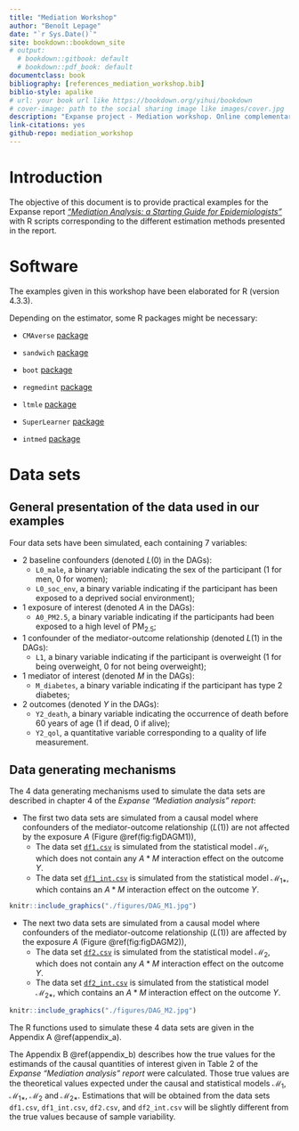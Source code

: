 ```yaml
--- 
title: "Mediation Workshop"
author: "Benoît Lepage"
date: "`r Sys.Date()`"
site: bookdown::bookdown_site
# output: 
  # bookdown::gitbook: default
  # bookdown::pdf_book: default
documentclass: book
bibliography: [references_mediation_workshop.bib]
biblio-style: apalike
# url: your book url like https://bookdown.org/yihui/bookdown
# cover-image: path to the social sharing image like images/cover.jpg
description: "Expanse project - Mediation workshop. Online complementary document with practical examples in R."
link-citations: yes
github-repo: mediation_workshop
---
```


# Introduction

The objective of this document is to provide practical examples for the Expanse report [_"Mediation Analysis: a Starting Guide for Epidemiologists"_](https://github.com/benoitlepage/mediation_workshop/blob/main/Expanse%20report/Mediation_BL-2024-03-29.pdf) with R scripts corresponding to the different estimation methods presented in the report.

# Software 
The examples given in this workshop have been elaborated for R (version 4.3.3).

Depending on the estimator, some R packages might be necessary:

- `CMAverse` [package](https://bs1125.github.io/CMAverse/)
- `sandwich` [package](https://sandwich.r-forge.r-project.org/articles/sandwich.html)
- `boot` [package](https://cran.r-project.org/web/packages/boot/index.html)
- `regmedint` [package](https://kaz-yos.github.io/regmedint/)
- `ltmle` [package](http://joshuaschwab.github.io/ltmle/)
- `SuperLearner` [package](http://cran.nexr.com/web/packages/SuperLearner/vignettes/Guide-to-SuperLearner.html)

- `intmed` [package](https://cran.r-project.org/web/packages/intmed/index.html)


# Data sets
## General presentation of the data used in our examples
Four data sets have been simulated, each containing 7 variables:

- 2 baseline confounders (denoted $L(0)$ in the DAGs):
    - `L0_male`, a binary variable indicating the sex of the participant (1 for men, 0 for women);
    - `L0_soc_env`, a binary variable indicating if the participant has been exposed to a deprived social environment);
- 1 exposure of interest (denoted $A$ in the DAGs):
    - `A0_PM2.5`, a binary variable indicating if the participants had been exposed to a high level of $\text{PM}_{2.5}$;
- 1 confounder of the mediator-outcome relationship (denoted $L(1)$ in the DAGs):
    - `L1`, a binary variable indicating if the participant is overweight (1 for being overweight, 0 for not being overweight);
- 1 mediator of interest (denoted $M$ in the DAGs):
    - `M_diabetes`, a binary variable indicating if the participant has type 2 diabetes;
- 2 outcomes (denoted $Y$ in the DAGs):
    - `Y2_death`, a binary variable indicating the occurrence of death before 60 years of age (1 if dead, 0 if alive);
    - `Y2_qol`, a quantitative variable corresponding to a quality of life measurement.

## Data generating mechanisms
The 4 data generating mechanisms used to simulate the data sets are described in chapter 4 of the _Expanse "Mediation analysis" report_:

- The first two data sets are simulated from a causal model where confounders of the mediator-outcome relationship ($L(1)$) are not affected by the exposure $A$ (Figure \@ref(fig:figDAGM1)),
    - The data set [`df1.csv`](https://github.com/benoitlepage/mediation_workshop/blob/main/data/df1.csv) is simulated from the statistical model $\mathcal{M}_1$, which does not contain any $A \ast M$ interaction effect on the outcome $Y$.
    - The data set [`df1_int.csv`](https://github.com/benoitlepage/mediation_workshop/blob/main/data/df1_int.csv) is simulated from the statistical model $\mathcal{M}_{1 \ast}$, which contains an $A \ast M$ interaction effect on the outcome $Y$.

```r
knitr::include_graphics("./figures/DAG_M1.jpg")    
```

- The next two data sets are simulated from a causal model where confounders of the mediator-outcome relationship ($L(1)$) are affected by the exposure $A$ (Figure \@ref(fig:figDAGM2)),
    - The data set [`df2.csv`](https://github.com/benoitlepage/mediation_workshop/blob/main/data/df2.csv) is simulated from the statistical model $\mathcal{M}_2$, which does not contain any $A \ast M$ interaction effect on the outcome $Y$.
    - The data set [`df2_int.csv`](https://github.com/benoitlepage/mediation_workshop/blob/main/data/df2_int.csv) is simulated from the statistical model $\mathcal{M}_{2 \ast}$, which contains an $A \ast M$ interaction effect on the outcome $Y$.
    
```r
knitr::include_graphics("./figures/DAG_M2.jpg")    
```

The R functions used to simulate these 4 data sets are given in the Appendix A \@ref(appendix_a).

The Appendix B \@ref(appendix_b) describes how the true values for the estimands of the causal quantities of interest given in Table 2 of the _Expanse "Mediation analysis" report_ were calculated. Those true values are the theoretical values expected under the causal and statistical models $\mathcal{M}_1$, $\mathcal{M}_{1 \ast}$, $\mathcal{M}_2$ and $\mathcal{M}_{2 \ast}$. Estimations that will be obtained from the data sets `df1.csv`, `df1_int.csv`, `df2.csv`, and `df2_int.csv` will be slightly different from the true values because of sample variability.

